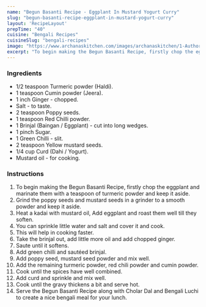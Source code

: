---
name: "Begun Basanti Recipe - Eggplant In Mustard Yogurt Curry"
slug: "begun-basanti-recipe-eggplant-in-mustard-yogurt-curry"
layout: 'RecipeLayout'
prepTime: "40"
cuisine: "Bengali Recipes"
cuisineSlug: "bengali-recipes"
image: "https://www.archanaskitchen.com/images/archanaskitchen/1-Author/sibyl_sunitha/Begun_Basanti_Recipe_Eggplant_in_Mustard_Yogurt_Curry_.jpg"
excerpt: "To begin making the Begun Basanti Recipe, firstly chop the eggplant and marinate them with a teaspoon of turmeric powder and keep it aside"
---

### Ingredients

- 1/2 teaspoon Turmeric powder (Haldi).
- 1 teaspoon Cumin powder (Jeera).
- 1 inch Ginger - chopped.
- Salt - to taste.
- 2 teaspoon Poppy seeds.
- 1 teaspoon Red Chilli powder.
- 1 Brinjal (Baingan / Eggplant) - cut into long wedges.
- 1 pinch Sugar.
- 1 Green Chilli - slit.
- 2 teaspoon Yellow mustard seeds.
- 1/4 cup Curd (Dahi / Yogurt).
- Mustard oil - for cooking.

### Instructions

1. To begin making the Begun Basanti Recipe, firstly chop the eggplant and marinate them with a teaspoon of turmeric powder and keep it aside.
1. Grind the poppy seeds and mustard seeds in a grinder to a smooth powder and keep it aside.
1. Heat a kadai with mustard oil, Add eggplant and roast them well till they soften.
1. You can sprinkle little water and salt and cover it and cook.
1. This will help in cooking faster.
1. Take the brinjal out, add little more oil and add chopped ginger.
1. Saute until it softens.
1. Add green chilli and sautéed brinjal.
1. Add poppy seed, mustard seed powder and mix well.
1. Add the remaining turmeric powder, red chili powder and cumin powder.
1. Cook until the spices have well combined.
1. Add curd and sprinkle and mix well.
1. Cook until the gravy thickens a bit and serve hot.
1. Serve the Begun Basanti Recipe along with Cholar Dal and Bengali Luchi to create a nice bengali meal for your lunch.
